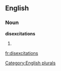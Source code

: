 
==English==

===Noun===
'''disexcitations'''

# {{plural of|[[disexcitation]]}}

[[Category:English plurals]]

[[fr:disexcitations]]